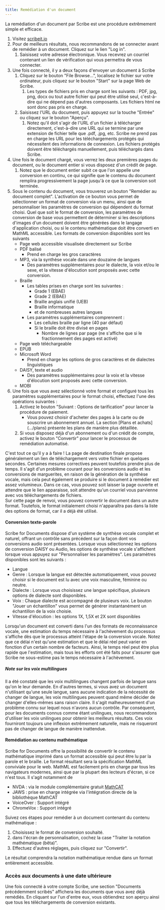 ```yaml
---
title: Remédiation d'un document
---
```



La remédiation d'un document par Scribe est une procédure extrêmement simple et efficace.
1. Visitez [scribeit.io](https://scribeit.io)
1. Pour de meilleurs résultats, nous recommandons de se connecter avant de remédier à un document. Cliquez sur le lien "Log in".
    1. Saisissez votre adresse électronique. Vous recevrez un courriel contenant un lien de vérification qui vous permettra de vous connecter.
1. Une fois connecté, il y a deux façons d'envoyer un document à Scribe
    1. Cliquez sur le bouton "File Browse...", localisez le fichier sur votre ordinateur, puis cliquez sur le bouton "Start" sur la page Web de Scribe.
        1. Les types de fichiers pris en charge sont les suivants : PDF, jpg, png, docx ou tout autre fichier qui peut être utilisé seul, c'est-à-dire qui ne dépend pas d'autres composants. Les fichiers html ne sont donc pas pris en charge.
    1. Saisissez l'URL du document, puis appuyez sur la touche "Entrée" ou cliquez sur le bouton "Aperçu".
        1. Notez qu'il doit s'agir de l'URL d'un fichier à télécharger directement, c'est-à-dire une URL qui se termine par une extension de fichier telle que .pdf, .jpg, etc. Scribe ne prend pas en charge les URL pour les téléchargements protégés qui nécessitent des informations de connexion. Les fichiers protégés doivent être téléchargés manuellement, puis téléchargés dans Scribe.
1. Une fois le document chargé, vous verrez les deux premières pages du document, ou le document entier si vous disposez d'un crédit de page.
    1. Notez que le document entier subit ce que l'on appelle une conversion en continu, ce qui signifie que le contenu du document remplira progressivement la page jusqu'à ce que la conversion soit terminée.
1. Sous le contenu du document, vous trouverez un bouton "Remédier au document complet". L'activation de ce bouton vous permet de sélectionner un format de conversion via un menu, ainsi que de personnaliser les paramètres de conversion qui dépendent du format choisi. Quel que soit le format de conversion, les paramètres de conversion de base vous permettent de déterminer si les descriptions d'images d'un document doivent être générées dans le langage d'application choisi, ou si le contenu mathématique doit être converti en MathML accessible. Les formats de conversion disponibles sont les suivants
    * Page web accessible visualisée directement sur Scribe
    * PDF balisé
        * Prend en charge les gros caractères
    * MP3, via la synthèse vocale dans une douzaine de langues
        * Des paramètres supplémentaires pour le dialecte, la voix et/ou le sexe, et la vitesse d'élocution sont proposés avec cette conversion.
    * Braille
        * Les tables prises en charge sont les suivantes :
            * Grade 1 (EBAE)
            * Grade 2 (EBAE)
            * Braille anglais unifié (UEB)
            * Braille informatique
            * et de nombreuses autres langues
        * Les paramètres supplémentaires comprennent :
            * Les cellules braille par ligne (40 par défaut)
            * Si le braille doit être divisé en pages
                * Nombre de lignes par page (ne s'affiche que si le fractionnement des pages est activé)
    * Page web téléchargeable
    * EPUB
    * Microsoft Word
        * Prend en charge les options de gros caractères et de dialectes linguistiques
    * DAISY, texte et audio
        * Des paramètres supplémentaires pour la voix et la vitesse d'élocution sont proposés avec cette conversion.
    * MOBI
1. Une fois que vous avez sélectionné votre format et configuré tous les paramètres supplémentaires pour le format choisi, effectuez l'une des opérations suivantes :
    1. Activez le bouton "Suivant : Options de tarification" pour lancer la procédure de paiement.
        * Vous pouvez choisir d'acheter des pages à la carte ou de souscrire un abonnement annuel. La section [Plans et achats] (.../plans) présente les plans de manière plus détaillée.
    1. Si vous disposez déjà d'un abonnement ou d'un crédit de compte, activez le bouton "Convertir" pour lancer le processus de remédiation automatisé. 

C'est tout ce qu'il y a à faire ! La page de destination finale propose généralement un lien de téléchargement vers votre fichier en quelques secondes. Certaines mesures correctives peuvent toutefois prendre plus de temps. Il s'agit d'un problème courant pour les conversions audio et les conversions de marguerites, en raison de la génération de la synthèse vocale, mais cela peut également se produire si le document à remédier est assez volumineux. Dans ce cas, vous pouvez soit laisser la page ouverte et attendre que le lien apparaisse, soit attendre qu'un courriel vous parvienne avec vos téléchargements de fichiers.  
Sur cette page de renvoi, vous pouvez convertir le document dans un autre format. Toutefois, le format initialement choisi n'apparaîtra pas dans la liste des options de format, car il a déjà été utilisé.

#### Conversion texte-parole

Scribe for Documents dispose d'un système de synthèse vocale complet et naturel, offrant un contrôle sans précédent sur la façon dont vos conversions audio sont présentées. Lorsque vous sélectionnez les options de conversion DAISY ou Audio, les options de synthèse vocale s'affichent lorsque vous appuyez sur "Personnaliser les paramètres".
Les paramètres disponibles sont les suivants :
* Langue
* Genre : Lorsque la langue est détectée automatiquement, vous pouvez choisir si le document est lu avec une voix masculine, féminine ou neutre.
* Dialecte : Lorsque vous choisissez une langue spécifique, plusieurs options de dialecte sont disponibles.
* Voix : Chaque dialecte est accompagné de plusieurs voix. Le bouton "Jouer un échantillon" vous permet de générer instantanément un échantillon de la voix choisie.
* Vitesse d'élocution : les options 1X, 1,5X et 2X sont disponibles

Lorsqu'un document est converti dans l'un des formats de reconnaissance vocale, une estimation du temps nécessaire à l'achèvement du processus s'affiche dès que le processus atteint l'étape de la conversion vocale. Notez que ce délai n'est qu'une estimation et que le délai réel peut varier en fonction d'un certain nombre de facteurs. Ainsi, le temps réel peut être plus rapide que l'estimation, mais tous les efforts ont été faits pour s'assurer que Scribe ne sous-estime pas le temps nécessaire à l'achèvement.

##### Note sur les voix multilingues

Il a été constaté que les voix multilingues changent parfois de langue sans qu'on le leur demande. En d'autres termes, si vous avez un document n'utilisant qu'une seule langue, sans aucune indication de la nécessité de changer de langue, les voix multilingues peuvent quand même décider de changer d'elles-mêmes sans raison claire. Il s'agit malheureusement d'un problème connu sur lequel nous n'avons aucun contrôle. Par conséquent, pour les documents connus comme étant unilingues, nous recommandons d'utiliser les voix unilingues pour obtenir les meilleurs résultats. Ces voix fourniront toujours une inflexion extrêmement naturelle, mais ne risqueront pas de changer de langue de manière inattendue.

#### Remédiation au contenu mathématique

Scribe for Documents offre la possibilité de convertir le contenu mathématique imprimé dans un format accessible qui peut être lu par la parole et le braille. Le format résultant sera la spécification MathML conviviale pour le web. MathML est facilement pris en charge par tous les navigateurs modernes, ainsi que par la plupart des lecteurs d'écran, si ce n'est tous. Il s'agit notamment de
* NVDA : via le module complémentaire gratuit [MathCAT](https://addons.nvda-project.org/addons/MathCAT.en.html)
* JAWS : prise en charge intégrée via l'intégration directe de la bibliothèque MathCAT
* VoiceOver : Support intégré
* ChromeVox : Support intégré

Suivez ces étapes pour remédier à un document contenant du contenu mathématique :
1. Choisissez le format de conversion souhaité.
1. dans l'écran de personnalisation, cochez la case "Traiter la notation mathématique (bêta)".
1. Effectuez d'autres réglages, puis cliquez sur "Convertir".

Le résultat comprendra la notation mathématique rendue dans un format entièrement accessible.

### Accès aux documents à une date ultérieure

Une fois connecté à votre compte Scribe, une section "Documents précédemment scribés" affichera les documents que vous avez déjà remédiés. En cliquant sur l'un d'entre eux, vous obtiendrez son aperçu ainsi que tous les téléchargements de conversion existants.
